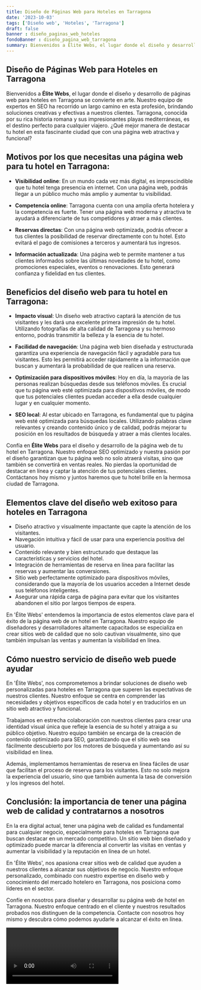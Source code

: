 ```yaml
---
title: Diseño de Páginas Web para Hoteles en Tarragona
date: '2023-10-03'
tags: ['Diseño web', 'Hoteles', 'Tarragona']
draft: false
banner : diseño_paginas_web_hoteles
fondoBanner : diseño_pagina_web_tarragona
summary: Bienvenidos a Élite Webs, el lugar donde el diseño y desarrollo de páginas web para hoteles en Tarragona se convierte en arte. Nuestro equipo de expertos en SEO ha recorrido un largo camino en esta profesión, brindando soluciones creativas y efectivas a nuestros clientes. Tarragona, conocida por su rica historia romana y sus impresionantes playas mediterráneas, es el destino perfecto para cualquier viajero. ¿Qué mejor manera de destacar tu hotel en esta fascinante ciudad que con una página web atractiva y funcional?
---
```


## Diseño de Páginas Web para Hoteles en Tarragona

Bienvenidos a **Élite Webs**, el lugar donde el diseño y desarrollo de páginas web para hoteles en Tarragona se convierte en arte. Nuestro equipo de expertos en SEO ha recorrido un largo camino en esta profesión, brindando soluciones creativas y efectivas a nuestros clientes. Tarragona, conocida por su rica historia romana y sus impresionantes playas mediterráneas, es el destino perfecto para cualquier viajero. ¿Qué mejor manera de destacar tu hotel en esta fascinante ciudad que con una página web atractiva y funcional?

## Motivos por los que necesitas una página web para tu hotel en Tarragona:

- **Visibilidad online**: En un mundo cada vez más digital, es imprescindible que tu hotel tenga presencia en internet. Con una página web, podrás llegar a un público mucho más amplio y aumentar tu visibilidad.

- **Competencia online**: Tarragona cuenta con una amplia oferta hotelera y la competencia es fuerte. Tener una página web moderna y atractiva te ayudará a diferenciarte de tus competidores y atraer a más clientes.

- **Reservas directas**: Con una página web optimizada, podrás ofrecer a tus clientes la posibilidad de reservar directamente con tu hotel. Esto evitará el pago de comisiones a terceros y aumentará tus ingresos.

- **Información actualizada**: Una página web te permite mantener a tus clientes informados sobre las últimas novedades de tu hotel, como promociones especiales, eventos o renovaciones. Esto generará confianza y fidelidad en tus clientes.

## Beneficios del diseño web para tu hotel en Tarragona:

- **Impacto visual**: Un diseño web atractivo captará la atención de tus visitantes y les dará una excelente primera impresión de tu hotel. Utilizando fotografías de alta calidad de Tarragona y su hermoso entorno, podrás transmitir la belleza y la esencia de tu hotel.

- **Facilidad de navegación**: Una página web bien diseñada y estructurada garantiza una experiencia de navegación fácil y agradable para tus visitantes. Esto les permitirá acceder rápidamente a la información que buscan y aumentará la probabilidad de que realicen una reserva.

- **Optimización para dispositivos móviles**: Hoy en día, la mayoría de las personas realizan búsquedas desde sus teléfonos móviles. Es crucial que tu página web esté optimizada para dispositivos móviles, de modo que tus potenciales clientes puedan acceder a ella desde cualquier lugar y en cualquier momento.

- **SEO local**: Al estar ubicado en Tarragona, es fundamental que tu página web esté optimizada para búsquedas locales. Utilizando palabras clave relevantes y creando contenido único y de calidad, podrás mejorar tu posición en los resultados de búsqueda y atraer a más clientes locales.

Confía en **Élite Webs** para el diseño y desarrollo de la página web de tu hotel en Tarragona. Nuestro enfoque SEO optimizado y nuestra pasión por el diseño garantizan que tu página web no solo atraerá visitas, sino que también se convertirá en ventas reales. No pierdas la oportunidad de destacar en línea y captar la atención de tus potenciales clientes. Contáctanos hoy mismo y juntos haremos que tu hotel brille en la hermosa ciudad de Tarragona.

<GifSeo />

<Cta />

## Elementos clave del diseño web exitoso para hoteles en Tarragona

- Diseño atractivo y visualmente impactante que capte la atención de los visitantes.
- Navegación intuitiva y fácil de usar para una experiencia positiva del usuario.
- Contenido relevante y bien estructurado que destaque las características y servicios del hotel.
- Integración de herramientas de reserva en línea para facilitar las reservas y aumentar las conversiones.
- Sitio web perfectamente optimizado para dispositivos móviles, considerando que la mayoría de los usuarios acceden a Internet desde sus teléfonos inteligentes.
- Asegurar una rápida carga de página para evitar que los visitantes abandonen el sitio por largos tiempos de espera.

En 'Élite Webs' entendemos la importancia de estos elementos clave para el éxito de la página web de un hotel en Tarragona. Nuestro equipo de diseñadores y desarrolladores altamente capacitados se especializa en crear sitios web de calidad que no solo cautivan visualmente, sino que también impulsan las ventas y aumentan la visibilidad en línea.

## Cómo nuestro servicio de diseño web puede ayudar

En 'Élite Webs', nos comprometemos a brindar soluciones de diseño web personalizadas para hoteles en Tarragona que superen las expectativas de nuestros clientes. Nuestro enfoque se centra en comprender las necesidades y objetivos específicos de cada hotel y en traducirlos en un sitio web atractivo y funcional.

Trabajamos en estrecha colaboración con nuestros clientes para crear una identidad visual única que refleje la esencia de su hotel y atraiga a su público objetivo. Nuestro equipo también se encarga de la creación de contenido optimizado para SEO, garantizando que el sitio web sea fácilmente descubierto por los motores de búsqueda y aumentando así su visibilidad en línea.

Además, implementamos herramientas de reserva en línea fáciles de usar que facilitan el proceso de reserva para los visitantes. Esto no solo mejora la experiencia del usuario, sino que también aumenta la tasa de conversión y los ingresos del hotel.

## Conclusión: la importancia de tener una página web de calidad y contratarnos a nosotros

En la era digital actual, tener una página web de calidad es fundamental para cualquier negocio, especialmente para hoteles en Tarragona que buscan destacar en un mercado competitivo. Un sitio web bien diseñado y optimizado puede marcar la diferencia al convertir las visitas en ventas y aumentar la visibilidad y la reputación en línea de un hotel.

En 'Élite Webs', nos apasiona crear sitios web de calidad que ayuden a nuestros clientes a alcanzar sus objetivos de negocio. Nuestro enfoque personalizado, combinado con nuestro expertise en diseño web y conocimiento del mercado hotelero en Tarragona, nos posiciona como líderes en el sector.

Confíe en nosotros para diseñar y desarrollar su página web de hotel en Tarragona. Nuestro enfoque centrado en el cliente y nuestros resultados probados nos distinguen de la competencia. Contacte con nosotros hoy mismo y descubra cómo podemos ayudarle a alcanzar el éxito en línea.

<Video />

<CtaBot job='Hoteles' city='Tarragona'/>

<Gmaps query='Tarragona+españa+maps' />